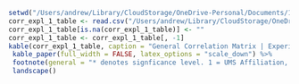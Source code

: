 ```r
setwd("/Users/andrew/Library/CloudStorage/OneDrive-Personal/Documents/1_UoE/Research/PhD/Dissertation")
corr_expl_1_table <- read.csv("/Users/andrew/Library/CloudStorage/OneDrive-Personal/Documents/1_UoE/Research/PhD/Experiments/Experiment 1/Experiment_2/corr_expl_1.csv")
corr_expl_1_table[is.na(corr_expl_1_table)] <- ""
corr_expl_1_table <- corr_expl_1_table[, -1]
kable(corr_expl_1_table, caption = "General Correlation Matrix | Experiment 1", col.names = c("Parameter", 1:13), escape = FALSE, format = "latex", booktabs = T, align = "l") %>%
 kable_paper(full_width = FALSE, latex_options = "scale_down") %>%
 footnote(general = "* denotes signficance level. 1 = UMS Affiliation,	2 = UMS Intimacy,	3 = UMS,	4 = Prestige,	5 = Leadership,	6 = Dominance,	7 = DoPL,	8 = Realism,	9 = Justification,	10 = SJS,	11 = SRPS,	12 = SSES,	13 = Spite") %>%
 landscape()
```